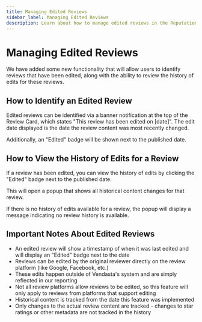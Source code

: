 ```yaml
---
title: Managing Edited Reviews
sidebar_label: Managing Edited Reviews
description: Learn about how to manage edited reviews in the Reputation Management module.
---
```


# Managing Edited Reviews

We have added some new functionality that will allow users to identify reviews that have been edited, along with the ability to review the history of edits for these reviews.

## How to Identify an Edited Review

Edited reviews can be identified via a banner notification at the top of the Review Card, which states "This review has been edited on [date]". The edit date displayed is the date the review content was most recently changed.

Additionally, an "Edited" badge will be shown next to the published date.

## How to View the History of Edits for a Review

If a review has been edited, you can view the history of edits by clicking the "Edited" badge next to the published date.

This will open a popup that shows all historical content changes for that review.

If there is no history of edits available for a review, the popup will display a message indicating no review history is available.

## Important Notes About Edited Reviews

- An edited review will show a timestamp of when it was last edited and will display an "Edited" badge next to the date
- Reviews can be edited by the original reviewer directly on the review platform (like Google, Facebook, etc.)
- These edits happen outside of Vendasta's system and are simply reflected in our reporting
- Not all review platforms allow reviews to be edited, so this feature will only apply to reviews from platforms that support editing
- Historical content is tracked from the date this feature was implemented
- Only changes to the actual review content are tracked - changes to star ratings or other metadata are not tracked in the history